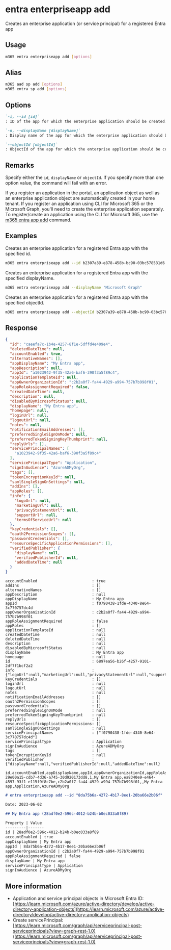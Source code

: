 
# entra enterpriseapp add

Creates an enterprise application (or service principal) for a registered Entra app

## Usage

```sh
m365 entra enterpriseapp add [options]
```

## Alias

```sh
m365 aad sp add [options]
m365 entra sp add [options]
```

## Options

```md definition-list
`-i, --id [id]`
: ID of the app for which the enterprise application should be created.

`-n, --displayName [displayName]`
: Display name of the app for which the enterprise application should be created.

`--objectId [objectId]`
: ObjectId of the app for which the enterprise application should be created.
```

<Global />

## Remarks

Specify either the `id`, `displayName` or `objectId`. If you specify more than one option value, the command will fail with an error.

If you register an application in the portal, an application object as well as an enterprise application object are automatically created in your home tenant. If you register an application using CLI for Microsoft 365 or the Microsoft Graph, you'll need to create the enterprise application separately. To register/create an application using the CLI for Microsoft 365, use the [m365 entra app add](../app/app-add.mdx) command.

## Examples

Creates an enterprise application for a registered Entra app with the specified id.

```sh
m365 entra enterpriseapp add --id b2307a39-e878-458b-bc90-03bc578531d6
```

Creates an enterprise application for a registered Entra app with the specified displayName.

```sh
m365 entra enterpriseapp add --displayName "Microsoft Graph"
```

Creates an enterprise application for a registered Entra app with the specified objectId.

```sh
m365 entra enterpriseapp add --objectId b2307a39-e878-458b-bc90-03bc578531d6
```

## Response

<Tabs>
  <TabItem value="JSON">

  ```json
  {
    "id": "caeefa7c-1b4e-4257-8f1e-5dffd4e409e4",
    "deletedDateTime": null,
    "accountEnabled": true,
    "alternativeNames": [],
    "appDisplayName": "My Entra app",
    "appDescription": null,
    "appId": "a1023942-9f35-42a6-baf6-390f3a5f89c4",
    "applicationTemplateId": null,
    "appOwnerOrganizationId": "c2b2a0f7-fa44-4929-a994-757b7b998f01",
    "appRoleAssignmentRequired": false,
    "createdDateTime": null,
    "description": null,
    "disabledByMicrosoftStatus": null,
    "displayName": "My Entra app",
    "homepage": null,
    "loginUrl": null,
    "logoutUrl": null,
    "notes": null,
    "notificationEmailAddresses": [],
    "preferredSingleSignOnMode": null,
    "preferredTokenSigningKeyThumbprint": null,
    "replyUrls": [],
    "servicePrincipalNames": [
      "a1023942-9f35-42a6-baf6-390f3a5f89c4"
    ],
    "servicePrincipalType": "Application",
    "signInAudience": "AzureADMyOrg",
    "tags": [],
    "tokenEncryptionKeyId": null,
    "samlSingleSignOnSettings": null,
    "addIns": [],
    "appRoles": [],
    "info": {
      "logoUrl": null,
      "marketingUrl": null,
      "privacyStatementUrl": null,
      "supportUrl": null,
      "termsOfServiceUrl": null
    },
    "keyCredentials": [],
    "oauth2PermissionScopes": [],
    "passwordCredentials": [],
    "resourceSpecificApplicationPermissions": [],
    "verifiedPublisher": {
      "displayName": null,
      "verifiedPublisherId": null,
      "addedDateTime": null
    }
  }
  ```

  </TabItem>
  <TabItem value="Text">

  ```text
  accountEnabled                        : true
  addIns                                : []
  alternativeNames                      : []
  appDescription                        : null
  appDisplayName                        : My Entra app
  appId                                 : f0790438-1fde-4340-8e64-3c770757dc4d
  appOwnerOrganizationId                : c2b2a0f7-fa44-4929-a994-757b7b998f01
  appRoleAssignmentRequired             : false
  appRoles                              : []
  applicationTemplateId                 : null
  createdDateTime                       : null
  deletedDateTime                       : null
  description                           : null
  disabledByMicrosoftStatus             : null
  displayName                           : My Entra app
  homepage                              : null
  id                                    : 6897ea56-b26f-4257-9101-2df7f1bcf2a2
  info                                  : {"logoUrl":null,"marketingUrl":null,"privacyStatementUrl":null,"supportUrl":null,"termsOfServiceUrl":null}
  keyCredentials                        : []
  loginUrl                              : null
  logoutUrl                             : null
  notes                                 : null
  notificationEmailAddresses            : []
  oauth2PermissionScopes                : []
  passwordCredentials                   : []
  preferredSingleSignOnMode             : null
  preferredTokenSigningKeyThumbprint    : null
  replyUrls                             : []
  resourceSpecificApplicationPermissions: []
  samlSingleSignOnSettings              : null
  servicePrincipalNames                 : ["f0790438-1fde-4340-8e64-3c770757dc4d"]
  servicePrincipalType                  : Application
  signInAudience                        : AzureADMyOrg
  tags                                  : []
  tokenEncryptionKeyId                  : null
  verifiedPublisher                     : {"displayName":null,"verifiedPublisherId":null,"addedDateTime":null}
  ```

  </TabItem>
  <TabItem value="CSV">

  ```csv
  id,accountEnabled,appDisplayName,appId,appOwnerOrganizationId,appRoleAssignmentRequired,displayName,servicePrincipalType,signInAudience
  29e00a15-cdb7-4d36-a745-30d920173dd8,1,My Entra app,ea8340e9-e464-4597-93f1-e115f9f8c7be,c2b2a0f7-fa44-4929-a994-757b7b998f01,,My Entra app,Application,AzureADMyOrg
  ```

  </TabItem>
  <TabItem value="Markdown">

  ```md
  # entra enterpriseapp add --id "8da75b6a-4272-4b17-8ee1-20ba66e2b06f"

  Date: 2023-06-02

  ## My Entra app (28adf0e2-596c-4012-b24b-b0ec033a8f89)

  Property | Value
  ---------|-------
  id | 28adf0e2-596c-4012-b24b-b0ec033a8f89
  accountEnabled | true
  appDisplayName | My Entra app
  appId | 8da75b6a-4272-4b17-8ee1-20ba66e2b06f
  appOwnerOrganizationId | c2b2a0f7-fa44-4929-a994-757b7b998f01
  appRoleAssignmentRequired | false
  displayName | My Entra app
  servicePrincipalType | Application
  signInAudience | AzureADMyOrg
  ```

  </TabItem>
</Tabs>

## More information

- Application and service principal objects in Microsoft Entra ID: [https://learn.microsoft.com/azure/active-directory/develop/active-directory-application-objects](https://learn.microsoft.com/azure/active-directory/develop/active-directory-application-objects)
- Create servicePrincipal: [https://learn.microsoft.com/graph/api/serviceprincipal-post-serviceprincipals?view=graph-rest-1.0](https://learn.microsoft.com/graph/api/serviceprincipal-post-serviceprincipals?view=graph-rest-1.0)
